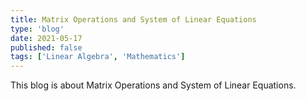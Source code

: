 ---
title: Matrix Operations and System of Linear Equations
type: 'blog'
date: 2021-05-17
published: false
tags: ['Linear Algebra', 'Mathematics']
---

This blog is about Matrix Operations and System of Linear Equations.
